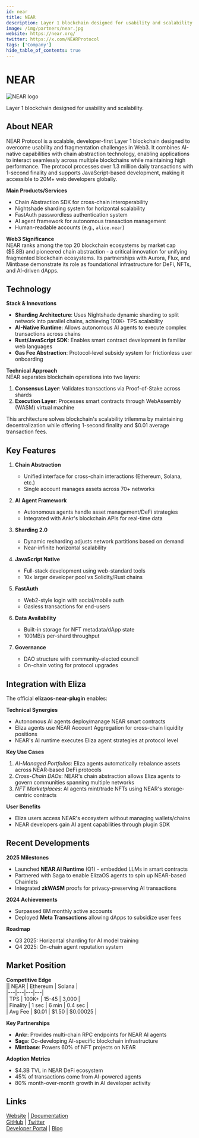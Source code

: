 ```yaml
---
id: near
title: NEAR
description: Layer 1 blockchain designed for usability and scalability.
image: /img/partners/near.jpg
website: https://near.org/
twitter: https://x.com/NEARProtocol
tags: ['Company']
hide_table_of_contents: true
---
```


# NEAR

<div className="partner-logo">
  <img src="/img/partners/near.jpg" alt="NEAR logo" />
</div>

Layer 1 blockchain designed for usability and scalability.

## About NEAR

NEAR Protocol is a scalable, developer-first Layer 1 blockchain designed to overcome usability and fragmentation challenges in Web3. It combines AI-native capabilities with chain abstraction technology, enabling applications to interact seamlessly across multiple blockchains while maintaining high performance. The protocol processes over 1.3 million daily transactions with 1-second finality and supports JavaScript-based development, making it accessible to 20M+ web developers globally.

**Main Products/Services**

- Chain Abstraction SDK for cross-chain interoperability
- Nightshade sharding system for horizontal scalability
- FastAuth passwordless authentication system
- AI agent framework for autonomous transaction management
- Human-readable accounts (e.g., `alice.near`)

**Web3 Significance**  
NEAR ranks among the top 20 blockchain ecosystems by market cap ($5.8B) and pioneered chain abstraction - a critical innovation for unifying fragmented blockchain ecosystems. Its partnerships with Aurora, Flux, and Mintbase demonstrate its role as foundational infrastructure for DeFi, NFTs, and AI-driven dApps.

## Technology

**Stack & Innovations**

- **Sharding Architecture**: Uses Nightshade dynamic sharding to split network into parallel chains, achieving 100K+ TPS scalability
- **AI-Native Runtime**: Allows autonomous AI agents to execute complex transactions across chains
- **Rust/JavaScript SDK**: Enables smart contract development in familiar web languages
- **Gas Fee Abstraction**: Protocol-level subsidy system for frictionless user onboarding

**Technical Approach**  
NEAR separates blockchain operations into two layers:

1. **Consensus Layer**: Validates transactions via Proof-of-Stake across shards
2. **Execution Layer**: Processes smart contracts through WebAssembly (WASM) virtual machine

This architecture solves blockchain's scalability trilemma by maintaining decentralization while offering 1-second finality and $0.01 average transaction fees.

## Key Features

1. **Chain Abstraction**

   - Unified interface for cross-chain interactions (Ethereum, Solana, etc.)
   - Single account manages assets across 70+ networks

2. **AI Agent Framework**

   - Autonomous agents handle asset management/DeFi strategies
   - Integrated with Ankr's blockchain APIs for real-time data

3. **Sharding 2.0**

   - Dynamic resharding adjusts network partitions based on demand
   - Near-infinite horizontal scalability

4. **JavaScript Native**

   - Full-stack development using web-standard tools
   - 10x larger developer pool vs Solidity/Rust chains

5. **FastAuth**

   - Web2-style login with social/mobile auth
   - Gasless transactions for end-users

6. **Data Availability**

   - Built-in storage for NFT metadata/dApp state
   - 100MB/s per-shard throughput

7. **Governance**
   - DAO structure with community-elected council
   - On-chain voting for protocol upgrades

## Integration with Eliza

The official **elizaos-near-plugin** enables:

**Technical Synergies**

- Autonomous AI agents deploy/manage NEAR smart contracts
- Eliza agents use NEAR Account Aggregation for cross-chain liquidity positions
- NEAR's AI runtime executes Eliza agent strategies at protocol level

**Key Use Cases**

1. _AI-Managed Portfolios_: Eliza agents automatically rebalance assets across NEAR-based DeFi protocols
2. _Cross-Chain DAOs_: NEAR's chain abstraction allows Eliza agents to govern communities spanning multiple networks
3. _NFT Marketplaces_: AI agents mint/trade NFTs using NEAR's storage-centric contracts

**User Benefits**

- Eliza users access NEAR's ecosystem without managing wallets/chains
- NEAR developers gain AI agent capabilities through plugin SDK

## Recent Developments

**2025 Milestones**

- Launched **NEAR AI Runtime** (Q1) - embedded LLMs in smart contracts
- Partnered with Saga to enable ElizaOS agents to spin up NEAR-based Chainlets
- Integrated **zkWASM** proofs for privacy-preserving AI transactions

**2024 Achievements**

- Surpassed 8M monthly active accounts
- Deployed **Meta Transactions** allowing dApps to subsidize user fees

**Roadmap**

- Q3 2025: Horizontal sharding for AI model training
- Q4 2025: On-chain agent reputation system

## Market Position

**Competitive Edge**  
|| NEAR | Ethereum | Solana |  
|---|---|---|---|  
| TPS | 100K+ | 15-45 | 3,000 |  
| Finality | 1 sec | 6 min | 0.4 sec |  
| Avg Fee | $0.01 | $1.50 | $0.00025 |

**Key Partnerships**

- **Ankr**: Provides multi-chain RPC endpoints for NEAR AI agents
- **Saga**: Co-developing AI-specific blockchain infrastructure
- **Mintbase**: Powers 60% of NFT projects on NEAR

**Adoption Metrics**

- $4.3B TVL in NEAR DeFi ecosystem
- 45% of transactions come from AI-powered agents
- 80% month-over-month growth in AI developer activity

## Links

[Website](https://near.org) | [Documentation](https://docs.near.org)  
[GitHub](https://github.com/near) | [Twitter](https://x.com/NEARProtocol)  
[Developer Portal](https://near.builders) | [Blog](https://near.org/blog)
